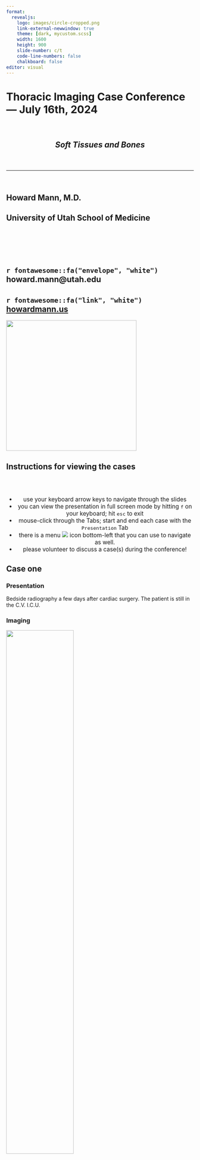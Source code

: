 ```yaml
---
format: 
  revealjs:
    logo: images/circle-cropped.png
    link-external-newwindow: true
    theme: [dark, mycustom.scss]
    width: 1600
    height: 900
    slide-number: c/t
    code-line-numbers: false
    chalkboard: false
editor: visual
---
```


<h1>Thoracic Imaging Case Conference--- July 16th, 2024</h1>

<br>

<header>

<center>

<h2>*Soft Tissues and Bones*</h2>

</center>

</header>

<hr>

<br>

<h2>Howard Mann, M.D.</h2>

<h2>University of Utah School of Medicine</h2>

<br><br><br><br>

<h2>`r fontawesome::fa("envelope", "white")`   howard.mann\@utah.edu</h2>

<h2>`r fontawesome::fa("link", "white")`   [howardmann.us](http://howardmann.us)</h2>

![](images/UhealthLogo.png){.absolute top="325" right="300" width="350"}

## Instructions for viewing the cases

<br> <br>

::: {style="font-size: 1.1em; text-align: center"}
-   use your keyboard arrow keys to navigate through the slides
-   you can view the presentation in full screen mode by hitting `f` on your keyboard; hit `esc` to exit
-   mouse-click through the Tabs; start and end each case with the `Presentation` Tab
-   there is a menu ![](images/menu-icon.jpg){.center} icon bottom-left that you can use to navigate as well.
-   please volunteer to discuss a case(s) during the conference!
:::

## Case one

::: panel-tabset
### Presentation

Bedside radiography a few days after cardiac surgery. The patient is still in the C.V. I.C.U.

### Imaging

![](images/caseonecxr.jpg){fig-align="center" width="60%"}





<!----------------------------- CLOSE PANELSET ----------------------------->
:::

## Case two

::: panel-tabset
### Presentation

Blunt chest trauma

### Imaging


![](images/casetwocxr.jpg){fig-align="center" width="65%"}


`

<!----------------------------- CLOSE PANELSET ----------------------------->
:::

## Case three

::: panel-tabset
### Presentation

This person has no symptoms.

### Imaging

<br>

::: columns
::: {.column width="50%"}

![](images/casethreePA.jpg){width="80%" fig-align="center"}

:::

::: {.column width="50%"}
![](images/casethreelateral.jpg){width="62%" fig-align="center"}
:::
:::





<!----------------------------- CLOSE PANELSET ----------------------------->
:::

## Case four

::: panel-tabset
### Presentation

You would not see the lesion on chest radiography.

### Imaging One

CT Scout Topogram (Remember to look at these!)

![](images/casefourscouttopogram.jpg){width="45%" fig-align="center"}

### Imaging Two

<br>

::: columns
::: {.column width="50%"}

![](images/casefourct1.jpg){width="95%" fig-align="center"}

:::

::: {.column width="50%"}
![](images/casefourct2.jpg){width="90%" fig-align="center"}
:::
:::




<!----------------------------- CLOSE PANELSET ----------------------------->
:::

## Case five

::: panel-tabset
### Presentation

Acute right lower chest pain soon after a coughing episode.

### Imaging


<br>

::: columns
::: {.column width="50%"}

![](images/casefivect1.jpg){width="98%" fig-align="center"}

:::

::: {.column width="50%"}
![](images/casefivect2.jpg){width="83%" fig-align="center"}
:::
:::





<!----------------------------- CLOSE PANELSET ----------------------------->
:::

## Case six

::: panel-tabset
### Presentation

The patient is chronically treated for a blood disorder. 

### Imaging one

Ignore the pacemaker.

![](images/casesixcxr.jpg){width="50%" fig-align="center"}

### Imaging two

![](images/casesixct.jpg){width="50%" fig-align="center"}







<!----------------------------- CLOSE PANELSET ----------------------------->
:::

## Case seven

::: panel-tabset
### Presentation

This patient has received a course of antibiotics for an acute febrile respiratory illness, is not feeling better, and has more chest pain.

### Imaging One


![](images/casesevencxr.jpg){width="55%" fig-align="center"}

### Imaging two

![](images/casesevenct.jpg){width="60%" fig-align="center"}




<!----------------------------- CLOSE PANELSET ----------------------------->
:::

## Case eight

::: panel-tabset
### Presentation

A curiosity, to be sure.

### Imaging One

Stare as long as you need to. Ask a friend. 

![](images/caseeightcxr.jpg){width="55%" fig-align="center"}
  
### Imaging two
  
  ![](images/caseeightct.jpg){width="75%" fig-align="center"}


<!----------------------------- CLOSE PANELSET ----------------------------->
:::

## Case nine

::: panel-tabset
### Presentation

Chronic renal failure (stent is for catheter-related stenosis).

### Imaging

<br>

::: columns
::: {.column width="50%"}

![](images/caseninePA.jpg){width="95%" fig-align="center"}

:::

::: {.column width="50%"}
![](images/caseninelat.jpg){width="70%" fig-align="center"}
:::
:::






<!----------------------------- CLOSE PANELSET ----------------------------->
:::


## Case ten

::: panel-tabset
### Presentation

Blunt chest trauma

### Imaging One

![](images/casetencxr.jpg){width="60%" fig-align="center"}

### Imaging Two

<br>

::: columns
::: {.column width="50%"}

![](images/casetenct1.jpg){width="96%" fig-align="center"}

:::

::: {.column width="50%"}
![](images/casetenct2.jpg){width="70%" fig-align="center"}
:::
:::







<!----------------------------- CLOSE PANELSET ----------------------------->
:::

## Case eleven

::: panel-tabset
### Presentation

A patient with multiple myeloma.

### Imaging



![](images/case_elevencxr.jpg){width="60%" fig-align="center"}



<!----------------------------- CLOSE PANELSET ----------------------------->
:::

## Case twelve

::: panel-tabset
### Presentation

Severe focal lower left chest wall pain and firmness on palpation. It has worsened over many months.


### Imaging One 

![](images/casetwelvecxr.jpg){width="65%" fig-align="center"}


### Imaging Two


![](images/casetwelvect.jpg){width="50%" fig-align="center"}







<!----------------------------- CLOSE PANELSET ----------------------------->
:::

## Case thirteen

::: panel-tabset
### Presentation

Acute blunt chest trauma

### Radiography

![](images/casethirteenncxr.jpg){width="55%" fig-align="center"}



<!----------------------------- CLOSE PANELSET ----------------------------->
:::


## Case fourteen



::: panel-tabset
### Presentation

Chronic renal failure.

### Imaging

![](images/casefourteencxr.jpg){width="60%" fig-align="center"}


<!----------------------------- CLOSE PANELSET ----------------------------->
:::


## Case fifteen

::: panel-tabset
### Presentation

The patient has no chest-related symptoms.

### Imaging

![](images/casefifteencxr.jpg){width="55%" fig-align="center"}




<!----------------------------- CLOSE PANELSET ----------------------------->
:::


## Case sixteen

::: panel-tabset
### Presentation

Someone thinks something "extra" is present. Hmm, really ?

### Imaging



![](images/casesixteenct.jpg){width="60%" fig-align="center"}




<!----------------------------- CLOSE PANELSET ----------------------------->
:::






#  {background-iframe="my-iframe/index.html"}

::: {style="font-size: 8em; color: black; text-align: center"}
Whew, we're done!
:::

